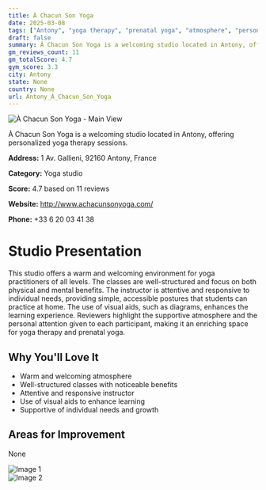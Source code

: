 ```yaml
---
title: À Chacun Son Yoga
date: 2025-03-08
tags: ["Antony", "yoga therapy", "prenatal yoga", "atmosphere", "personalized training", "Antony"]  
draft: false
summary: À Chacun Son Yoga is a welcoming studio located in Antony, offering personalized yoga therapy sessions.
gm_reviews_count: 11
gm_totalScore: 4.7
gym_score: 3.3
city: Antony
state: None
country: None
url: Antony_À_Chacun_Son_Yoga
---
```


<div className="aspect-[16/9] relative my-8">
  <img 
    src="https://lh5.googleusercontent.com/p/AF1QipP2jTDhnfzG-yGI64JIJP8GqiIk-U6O9Gl15E0t=w1920-h1080-k-no"
    alt="À Chacun Son Yoga - Main View"
    className="object-cover absolute inset-0 w-full h-full rounded-lg"
  />
</div>

À Chacun Son Yoga is a welcoming studio located in Antony, offering personalized yoga therapy sessions.

**Address:** 1 Av. Gallieni, 92160 Antony, France

**Category:** Yoga studio

**Score:** 4.7 based on 11 reviews

**Website:** http://www.achacunsonyoga.com/

**Phone:** +33 6 20 03 41 38

# Studio Presentation

This studio offers a warm and welcoming environment for yoga practitioners of all levels. The classes are well-structured and focus on both physical and mental benefits. The instructor is attentive and responsive to individual needs, providing simple, accessible postures that students can practice at home. The use of visual aids, such as diagrams, enhances the learning experience. Reviewers highlight the supportive atmosphere and the personal attention given to each participant, making it an enriching space for yoga therapy and prenatal yoga.

## Why You'll Love It

- Warm and welcoming atmosphere
- Well-structured classes with noticeable benefits
- Attentive and responsive instructor
- Use of visual aids to enhance learning
- Supportive of individual needs and growth

## Areas for Improvement

None

<div className="grid grid-cols-1 xl:grid-cols-2 gap-4 my-8">
<div className="aspect-[4/3] relative"><img src="https://lh5.googleusercontent.com/p/AF1QipOqHBFDrhsRBWQ9XbnWiyDPN8AU_csQQA3k0vCv=w1920-h1080-k-no" alt="Image 1" className="object-cover absolute inset-0 w-full h-full rounded-lg" /></div>
<div className="aspect-[4/3] relative"><img src="https://streetviewpixels-pa.googleapis.com/v1/thumbnail?panoid=ymix4faX1uL9SnxAe0ebIQ&cb_client=maps_sv.tactile.gps&w=203&h=100&yaw=214.95604&pitch=0&thumbfov=100" alt="Image 2" className="object-cover absolute inset-0 w-full h-full rounded-lg" /></div>
</div>